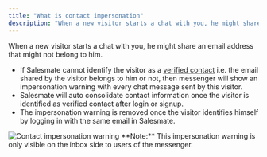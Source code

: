 ```yaml
---
title: "What is contact impersonation"
description: "When a new visitor starts a chat with you, he might share an email address that might not belong to him...."
---
```


When a new visitor starts a chat with you, he might share an email address that might not belong to him.

*   If Salesmate cannot identify the visitor as a [verified contact](https://support.salesmate.io/hc/en-us/articles/360058808931) i.e. the email shared by the visitor belongs to him or not, then messenger will show an impersonation warning with every chat message sent by this visitor.
*   Salesmate will auto consolidate contact information once the visitor is identified as verified contact after login or signup.
*   The impersonation warning is removed once the visitor identifies himself by logging in with the same email in Salesmate.

<img src="images/038-contact-impersonation-warning-31913252101401.png" alt="Contact impersonation warning" />
<Note>
**Note:** This impersonation warning is only visible on the inbox side to users of the messenger.
</Note>